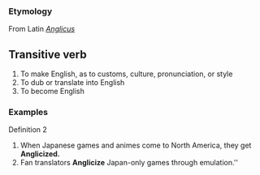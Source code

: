 === Etymology ===
From Latin ''[[Anglicus]]''
== Transitive verb ==
#To make English, as to customs, culture, pronunciation, or style
#To dub or translate into English
#To become English
=== Examples ===
Definition 2
#When Japanese games and animes come to North America, they get '''Anglicized.'''
#Fan translators '''Anglicize''' Japan-only games through emulation.''